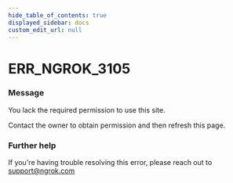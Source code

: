 ```yaml
---
hide_table_of_contents: true
displayed_sidebar: docs
custom_edit_url: null
---
```



# ERR_NGROK_3105

### Message
You lack the required permission to use this site.

Contact the owner to obtain permission and then refresh this page.

### Further help
If you're having trouble resolving this error, please reach out to [support@ngrok.com](mailto:support@ngrok.com?subject=Help%20with%20ERR_NGROK_3105)


<ErrorDetails error='err_ngrok_3105' />
